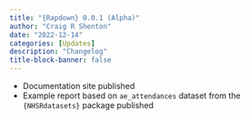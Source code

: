 ```yaml
---
title: "{Rapdown} 0.0.1 (Alpha)"
author: "Craig R Shenton"
date: "2022-12-14"
categories: [Updates]
description: "Changelog"
title-block-banner: false
---
```


* Documentation site published
* Example report based on `ae_attendances` dataset from the `{NHSRdatasets}` package published
